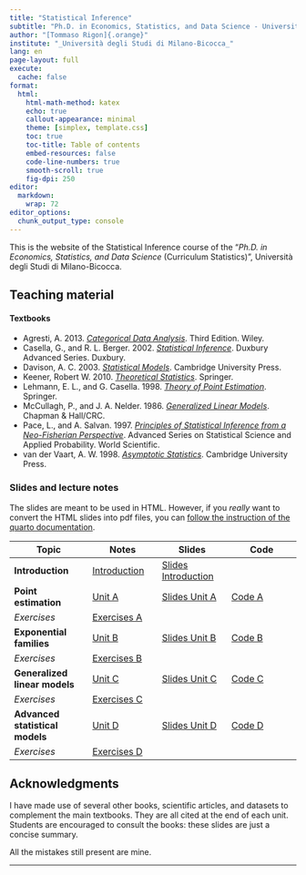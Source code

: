 ```yaml
---
title: "Statistical Inference"
subtitle: "Ph.D. in Economics, Statistics, and Data Science - University of Milano-Bicocca"
author: "[Tommaso Rigon]{.orange}"
institute: "_Università degli Studi di Milano-Bicocca_"
lang: en
page-layout: full
execute:
  cache: false
format:
  html:
    html-math-method: katex
    echo: true
    callout-appearance: minimal
    theme: [simplex, template.css]
    toc: true
    toc-title: Table of contents
    embed-resources: false
    code-line-numbers: true
    smooth-scroll: true
    fig-dpi: 250
editor: 
  markdown: 
    wrap: 72
editor_options: 
  chunk_output_type: console
---
```


This is the website of the [Statistical Inference]{.blue} course of the
"*Ph.D. in Economics, Statistics, and Data Science* (Curriculum
Statistics)", Università degli Studi di Milano-Bicocca.

## Teaching material

#### Textbooks 

- Agresti, A. 2013. [*Categorical Data Analysis*](https://onlinelibrary.wiley.com/doi/book/10.1002/0471249688). Third Edition. Wiley.
- Casella, G., and R. L. Berger. 2002. [*Statistical Inference*](https://www.routledge.com/Statistical-Inference/Casella-Berger/p/book/9781032593036). Duxbury Advanced Series. Duxbury.
- Davison, A. C. 2003. [*Statistical Models*](https://www.cambridge.org/core/books/statistical-models/8EC19F80551F52D4C58FAA2022048FC7). Cambridge University Press.
- Keener, Robert W. 2010. [*Theoretical Statistics*](https://link.springer.com/book/10.1007/978-0-387-93839-4). Springer. 
- Lehmann, E. L., and G. Casella. 1998. [*Theory of Point Estimation*](https://link.springer.com/book/10.1007/b98854). Springer.
<!-- - Efron, B. 2023. [*Exponential Families in Theory and Practice*](https://www.cambridge.org/core/books/exponential-families-in-theory-and-practice/45CE4C98DEAB5EC9D6934E9DAC002F5F). Cambridge University Press. -->
- McCullagh, P., and J. A. Nelder. 1986. [*Generalized Linear Models*](https://www.taylorfrancis.com/books/mono/10.1201/9780203753736/generalized-linear-models-mccullagh). Chapman & Hall/CRC.
- Pace, L., and A. Salvan. 1997. [*Principles of Statistical Inference from a Neo-Fisherian Perspective*](https://www.worldscientific.com/worldscibooks/10.1142/3409). Advanced Series on Statistical Science and Applied Probability. World Scientific.
- van der Vaart, A. W. 1998. [*Asymptotic Statistics*](https://www.cambridge.org/core/books/asymptotic-statistics/A3C7DAD3F7E66A1FA60E9C8FE132EE1D). Cambridge University Press.

### Slides and lecture notes

The slides are meant to be used in HTML. However, if you *really* want
to convert the HTML slides into pdf files, you can [follow the
instruction of the quarto
documentation](https://quarto.org/docs/presentations/revealjs/presenting.html#print-to-pdf).

| Topic                           | Notes                                | Slides                                             | Code                  |
|--------------------|------------------|------------------|------------------|
| **Introduction**                | [Introduction](slides/un_intro.html) | [Slides Introduction](slides/un_intro_slides.html) |                       |
| **Point estimation**            | [Unit A](slides/un_A.html)           | [Slides Unit A](slides/un_A_slides.html)           | [Code A](code/un_A.R) |
| *Exercises*                     | [Exercises A](exe/exe_A.html)        |                                                    |                       |
| **Exponential families**        | [Unit B](slides/un_B.html)           | [Slides Unit B](slides/un_B_slides.html)           | [Code B](code/un_B.R) |
| *Exercises*                     | [Exercises B](exe/exe_B.html)        |                                                    |                       |
| **Generalized linear models**   | [Unit C](slides/un_C.html)           | [Slides Unit C](slides/un_C_slides.html)           | [Code C](code/un_C.R) |
| *Exercises*                     | [Exercises C](exe/exe_C.html)        |                                                    |                       |
| **Advanced statistical models** | [Unit D](slides/un_D.html)           | [Slides Unit D](slides/un_D_slides.html)           | [Code D](code/un_D.R) |
| *Exercises*                     | [Exercises D](exe/exe_D.html)        |                                                    |                       |

<!-- ## Exam -->

<!-- #### Mock exam -->

<!-- An example of written examination is provided at [this link](exe/exe_exam.html).  -->

<!-- ## Prerequisites -->

<!-- Knowledge of the topics (i) linear algebra, (ii) linear models is highly recommended. -->

<!-- Knowledge of topics covered in the courses Probability and Statistics M -->

<!-- and Advanced Statistics M is also highly recommended. -->

## Acknowledgments

<!-- The primary source of this website's content are the textbooks [Azzalini and Scarpa (2011)]{.blue} and [Hastie, Tibshirani, and Friedman (2009)]{.orange}. A few pictures have been taken from the textbooks; in these cases the original source is cited.  -->

I have made use of several other books, scientific articles, and
datasets to complement the main textbooks. They are all cited at the end
of each unit. Students are encouraged to consult the books: these slides
are just a concise summary.

<!-- I am also grateful to Aldo Solari, who gracefully shared the material of the courses [Data Mining](https://aldosolari.github.io/DM/) and [Statistical Learning](https://aldosolari.github.io/SL/). These websites have been used to lay the basis of this course. -->

All the mistakes still present are mine.

------------------------------------------------------------------------

